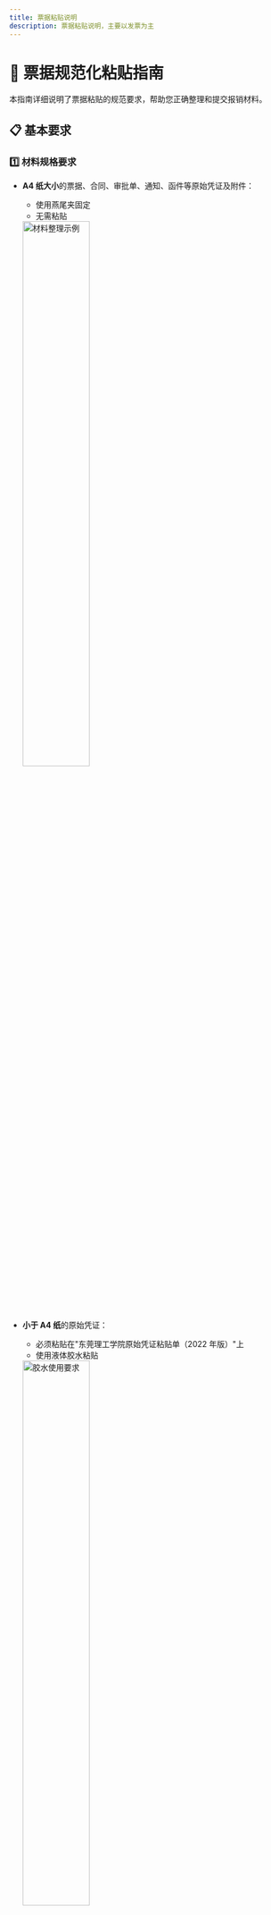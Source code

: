 ```yaml
---
title: 票据粘贴说明
description: 票据粘贴说明，主要以发票为主
---
```


# 📑 票据规范化粘贴指南

本指南详细说明了票据粘贴的规范要求，帮助您正确整理和提交报销材料。

## 📋 基本要求

### 1️⃣ 材料规格要求

- **A4 纸大小**的票据、合同、审批单、通知、函件等原始凭证及附件：
  - 使用燕尾夹固定
  - 无需粘贴
  <img src="/images/bill-pasting-instructions/整理材料.png" alt="材料整理示例" width="50%" />

- **小于 A4 纸**的原始凭证：
  - 必须粘贴在"东莞理工学院原始凭证粘贴单（2022 年版）"上
  - 使用液体胶水粘贴
  <img src="/images/bill-pasting-instructions/胶水要求.png" alt="胶水使用要求" width="50%" />

### 2️⃣ 签名要求

- ✍️ **签名工具**：使用黑色钢笔或中性笔
- 📝 **签名位置**：在发票正面签字
- 📄 **补充说明**：写在粘贴单正面空白处
  <img src="/images/bill-pasting-instructions/签名要求.png" alt="签名要求示例" width="50%" />

### 3️⃣ 打印要求

- 📄 **粘贴单**：单面打印
- 📄 **其他材料**：可双面打印
- ⚠️ **注意事项**：
  - 避免使用二次用纸
  - 确保票据影像信息质量

## 📌 粘贴规范

### 1️⃣ 小于 A4 纸的材料

#### 粘贴工具要求

- ✅ **推荐使用**：液体胶水
- ❌ **禁止使用**：
  - 固体胶
  - 双面胶
  - 透明胶
  - 订书钉
  - 大头针
  - 回形针等金属性易锈蚀物品

#### 整理与分类

- 📑 **分类原则**：
  - 材料费
  - 交通费
  - 住宿费等
  <img src="/images/bill-pasting-instructions/整理材料.png" alt="材料分类示例" width="50%" />

#### 粘贴步骤

1. **预留装订距离**：
   - 左侧预留 3.0cm 空白
   - 避免超出装订线
   <img src="/images/bill-pasting-instructions/不能折叠.png" alt="装订距离要求" width="50%" />

2. **粘贴方式**：
   - 从左到右、从上到下
   - 单层平铺粘贴
   - 保持平整
   - 四个角及中间位置固定
   <img src="/images/bill-pasting-instructions/粘贴教程.png" alt="粘贴教程" width="50%" />

3. **注意事项**：
   - 票据间无覆盖遮挡
   - 票据边角无折叠
   <img src="/images/bill-pasting-instructions/不能覆盖.png" alt="不能覆盖示例" width="50%" />

4. **填写要求**：
   - 右上角填写票据张数
   - 填写合计金额

5. **特殊票据处理**：
   - 热敏纸小票需同时提交原件和复印件
   <img src="/images/bill-pasting-instructions/复印件要求.png" alt="复印件要求" width="50%" />

### 2️⃣ 等于或大于 A4 纸的材料

#### A4 大小材料

- 📄 **处理方式**：
  - 拆开订书钉
  - 直接附在报销单后面
  - 使用燕尾夹固定

#### 大于 A4 纸材料

- ✂️ **处理要求**：
  - 保留有效信息
  - 裁剪为 A4 大小
  - 直接附在报销单后面
  - 或剪开多张贴在不同粘贴单上
  <img src="/images/bill-pasting-instructions/大于A4纸裁剪示例.png" alt="大于A4纸裁剪示例" width="50%" />

#### 特殊材质材料

- 📄 **处理方式**：
  - 材质较薄的材料（如采购清单）
  - 不可直接作为附件
  - 需粘贴在粘贴单上
  - 或裁剪后粘贴
  <img src="/images/bill-pasting-instructions/特殊情况说明.png" alt="特殊情况说明" width="50%" />

## 💡 温馨提示

- 根据票据量可使用多张粘贴单
- 确保所有票据清晰可读
- 保持材料整洁有序
- 遵循以上规范可加快报销处理速度

## 📞 如有疑问

请联系财务部（招标与采购管理办公室）：
- 📍 地点：东莞理工学院松山湖校区行政楼 1A208 室
- ☎️ 电话：(0769) 22861234